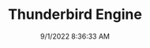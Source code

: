 ---
width: 4000
height: 6000
title: Thunderbird Engine
description: 1957 Thunderbird engine shot in Austin, TX.
date: 9/1/2022 8:36:33 AM
cameraMake: Sony
cameraModel: ILCE-7M3
lens: 50mm F1.4 DG HSM | Art 018
settingsfStop: f/1.4
settingsISO: ISO 50
settingsShutter: 1/1250
settingsFocalLength: 50 mm
---